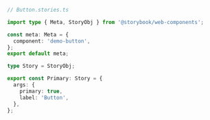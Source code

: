 ```ts
// Button.stories.ts

import type { Meta, StoryObj } from '@storybook/web-components';

const meta: Meta = {
  component: 'demo-button',
};
export default meta;

type Story = StoryObj;

export const Primary: Story = {
  args: {
    primary: true,
    label: 'Button',
  },
};
```
